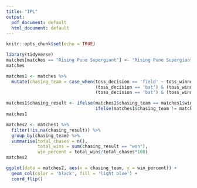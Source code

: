 ```yaml
---
title: "IPL"
output:
  pdf_document: default
  html_document: default
---
```


```r
knitr::opts_chunk$set(echo = TRUE)
```


```r
library(tidyverse)
matches[matches == "Rising Pune Supergiant"] <- "Rising Pune Supergiants"
matches
```

```r
matches1 <- matches %>%
  mutate(chasing_team = case_when(toss_decision == 'field' ~ toss_winner,
                                  (toss_decision == 'bat') & (toss_winner == team1) ~ team2,
                                  (toss_decision == 'bat') & (toss_winner == team2) ~ team1))

matches1$chasing_result <- ifelse(matches1$chasing_team == matches1$winner, 'won',
                                  ifelse(matches1$chasing_team != matches1$winner, 'lost', 'NA'))
matches1
```

```r
matches2 <- matches1 %>%
  filter(!is.na(chasing_result)) %>%
  group_by(chasing_team) %>%
  summarise(total_chases = n(),
            total_wins = sum(chasing_result == "won"),
            win_percent = total_wins/total_chases*100)
matches2
```

```r
ggplot(data = matches2, aes(x = chasing_team, y = win_percent)) +
  geom_col(color = 'black', fill = 'light blue') +
  coord_flip()
```

